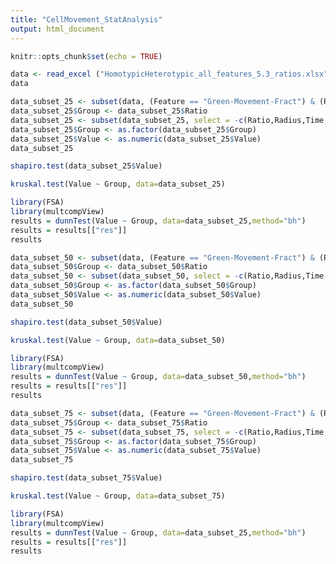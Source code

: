 ```yaml
---
title: "CellMovement_StatAnalysis"
output: html_document
---
```


```r
knitr::opts_chunk$set(echo = TRUE)
```

```r
data <- read_excel ("HomotypicHeterotypic_all_features_5.3_ratios.xlsx")
data
```

```r
data_subset_25 <- subset(data, (Feature == "Green-Movement-Fract") & (Ratio == "1A|1B" | Ratio == "4A|1B" | Ratio == "9A|1B") & (Radius == "5.3") & (Time=="35"))
data_subset_25$Group <- data_subset_25$Ratio
data_subset_25 <- subset(data_subset_25, select = -c(Ratio,Radius,Time,Feature))
data_subset_25$Group <- as.factor(data_subset_25$Group)
data_subset_25$Value <- as.numeric(data_subset_25$Value)
data_subset_25
```
```r
shapiro.test(data_subset_25$Value)
```
```r
kruskal.test(Value ~ Group, data=data_subset_25)
```

```r
library(FSA)
library(multcompView)
results = dunnTest(Value ~ Group, data=data_subset_25,method="bh")
results = results[["res"]]
results
```

```r
data_subset_50 <- subset(data, (Feature == "Green-Movement-Fract") & (Ratio == "1A|1B" | Ratio == "4A|1B" | Ratio == "9A|1B") & (Radius == "5.3") & (Time=="50"))
data_subset_50$Group <- data_subset_50$Ratio
data_subset_50 <- subset(data_subset_50, select = -c(Ratio,Radius,Time,Feature))
data_subset_50$Group <- as.factor(data_subset_50$Group)
data_subset_50$Value <- as.numeric(data_subset_50$Value)
data_subset_50
```

```r
shapiro.test(data_subset_50$Value)
```

```r
kruskal.test(Value ~ Group, data=data_subset_50)
```

```r
library(FSA)
library(multcompView)
results = dunnTest(Value ~ Group, data=data_subset_50,method="bh")
results = results[["res"]]
results
```


```r
data_subset_75 <- subset(data, (Feature == "Green-Movement-Fract") & (Ratio == "1A|1B" | Ratio == "4A|1B" | Ratio == "9A|1B") & (Radius == "5.3") & (Time=="75"))
data_subset_75$Group <- data_subset_75$Ratio
data_subset_75 <- subset(data_subset_75, select = -c(Ratio,Radius,Time,Feature))
data_subset_75$Group <- as.factor(data_subset_75$Group)
data_subset_75$Value <- as.numeric(data_subset_75$Value)
data_subset_75
```

```r
shapiro.test(data_subset_75$Value)
```

```r
kruskal.test(Value ~ Group, data=data_subset_75)
```

```r
library(FSA)
library(multcompView)
results = dunnTest(Value ~ Group, data=data_subset_25,method="bh")
results = results[["res"]]
results
```



